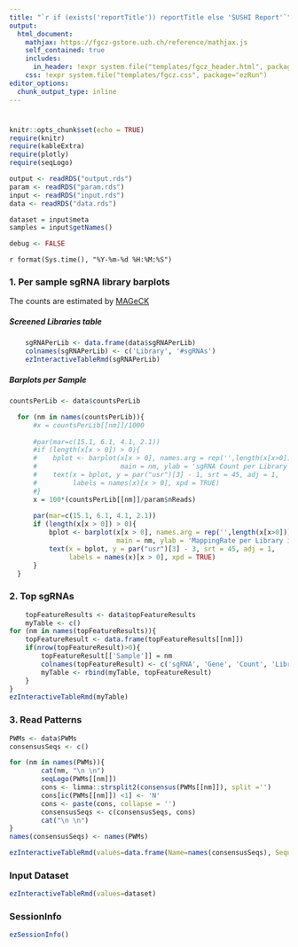 ```yaml
---
title: "`r if (exists('reportTitle')) reportTitle else 'SUSHI Report'`"
output: 
  html_document:
    mathjax: https://fgcz-gstore.uzh.ch/reference/mathjax.js
    self_contained: true
    includes:
      in_header: !expr system.file("templates/fgcz_header.html", package="ezRun")
    css: !expr system.file("templates/fgcz.css", package="ezRun")
editor_options: 
  chunk_output_type: inline
---
```


# {.tabset}


```r
knitr::opts_chunk$set(echo = TRUE)
require(knitr)
require(kableExtra)
require(plotly)
require(seqLogo)

output <- readRDS("output.rds")
param <- readRDS("param.rds")
input <- readRDS("input.rds")
data <- readRDS("data.rds")

dataset = input$meta
samples = input$getNames()

debug <- FALSE
```


`r format(Sys.time(), "%Y-%m-%d %H:%M:%S")`

### 1. Per sample sgRNA library barplots

The counts are estimated by [MAGeCK](https://sourceforge.net/p/mageck/)

##### Screened Libraries table

```r
    sgRNAPerLib <- data.frame(data$sgRNAPerLib)
    colnames(sgRNAPerLib) <- c('Library', '#sgRNAs')
    ezInteractiveTableRmd(sgRNAPerLib)
```

##### Barplots per Sample

```r
countsPerLib <- data$countsPerLib

  for (nm in names(countsPerLib)){
      #x = countsPerLib[[nm]]/1000
      
      #par(mar=c(15.1, 6.1, 4.1, 2.1))
      #if (length(x[x > 0]) > 0){
      #    bplot <- barplot(x[x > 0], names.arg = rep('',length(x[x>0])), col = 'royalblue3', 
      #                     main = nm, ylab = 'sgRNA Count per Library per K', las = 2)
      #    text(x = bplot, y = par("usr")[3] - 1, srt = 45, adj = 1, 
      #         labels = names(x)[x > 0], xpd = TRUE)
      #}
      x = 100*(countsPerLib[[nm]]/param$nReads)
      
      par(mar=c(15.1, 6.1, 4.1, 2.1))
      if (length(x[x > 0]) > 0){
          bplot <- barplot(x[x > 0], names.arg = rep('',length(x[x>0])), col = 'royalblue3', 
                           main = nm, ylab = 'MappingRate per Library in %', las = 2, ylim = c(0,100))
          text(x = bplot, y = par("usr")[3] - 3, srt = 45, adj = 1, 
               labels = names(x)[x > 0], xpd = TRUE)
      }
  }
```

### 2. Top sgRNAs
```r
    topFeatureResults <- data$topFeatureResults
    myTable <- c()
for (nm in names(topFeatureResults)){
    topFeatureResult <- data.frame(topFeatureResults[[nm]])
    if(nrow(topFeatureResult)>0){
        topFeatureResult[['Sample']] = nm
        colnames(topFeatureResult) <- c('sgRNA', 'Gene', 'Count', 'Library', 'Sample')
        myTable <- rbind(myTable, topFeatureResult)
    }
}
ezInteractiveTableRmd(myTable)
```


### 3. Read Patterns
```r
PWMs <- data$PWMs
consensusSeqs <- c()

for (nm in names(PWMs)){
        cat(nm, "\n \n")
        seqLogo(PWMs[[nm]])
        cons <- limma::strsplit2(consensus(PWMs[[nm]]), split ='')
        cons[ic(PWMs[[nm]]) <1] <- 'N'
        cons <- paste(cons, collapse = '')
        consensusSeqs <- c(consensusSeqs, cons)
        cat("\n \n")
}
names(consensusSeqs) <- names(PWMs)
```

```r
ezInteractiveTableRmd(values=data.frame(Name=names(consensusSeqs), Sequence = consensusSeqs, row.names = NULL))
```


### Input Dataset
```r
ezInteractiveTableRmd(values=dataset)
```

### SessionInfo
```r
ezSessionInfo()
```